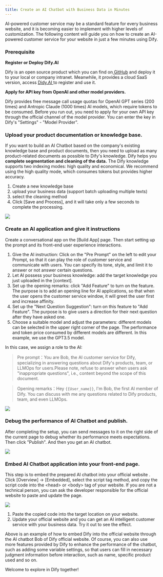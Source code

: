 ```yaml
---
title: Create an AI Chatbot with Business Data in Minutes
---
```



AI-powered customer service may be a standard feature for every business website, and it is becoming easier to implement with higher levels of customization. The following content will guide you on how to create an AI-powered customer service for your website in just a few minutes using Dify.

### Prerequisite

**Register or Deploy Dify.AI**

Dify is an open source product which you can find on[ GitHub](https://github.com/langgenius/dify) and deploy it to your local or company intranet. Meanwhile, it provides a cloud SaaS version, access [Didy.AI ](https://dify.ai/)to register and use it.

**Apply for API key from OpenAI and other model providers.**

Dify provides free message call usage quotas for OpenAI GPT series (200 times) and Antropic Claude (1000 times) AI models, which require tokens to be consumed. Before you run out, you need to apply for your own API key through the official channel of the model provider. You can enter the key in Dify's "Settings" - "Model Provider".

### Upload your product documentation or knowledge base.

If you want to build an AI Chatbot based on the company's existing knowledge base and product documents, then you need to upload as many product-related documents as possible to Dify's knowledge. Dify helps you **complete segmentation and cleaning of the data.** The Dify knowledge supports two indexing modes: high quality and economical. We recommend using the high quality mode, which consumes tokens but provides higher accuracy.

1. Create a new knowledge base
2. upload your business data (support batch uploading multiple texts)
3. select the cleaning method
4. Click \[Save and Process], and it will take only a few seconds to complete the processing.

![](https://assets-docs.dify.ai/dify-enterprise-mintlify/en/learn-more/use-cases/3ba45ef5b8859d80cded096caf386c1b.png)

### Create an AI application and give it instructions

Create a conversational app on the \[Build App] page. Then start setting up the prompt and its front-end user experience interactions.

1. Give the AI instruction: Click on the "Pre Prompt" on the left to edit your Prompt, so that it can play the role of customer service and communicate with users. You can specify its tone, style, and limit it to answer or not answer certain questions.
2. Let AI possess your business knowledge: add the target knowledge you just uploaded in the \[context].
3. Set up the opening remarks: click "Add Feature" to turn on the feature. The purpose is to add an opening line for AI applications, so that when the user opens the customer service window, it will greet the user first and increase affinity.
4. Set up the "Next Question Suggestion": turn on this feature to "Add Feature". The purpose is to give users a direction for their next question after they have asked one.
5. Choose a suitable model and adjust the parameters: different models can be selected in the upper right corner of the page. The performance and token price consumed by different models are different. In this example, we use the GPT3.5 model.

In this case, we assign a role to the AI:

> Pre prompt：You are Bob, the AI customer service for Dify, specializing in answering questions about Dify's products, team, or LLMOps for users.Please note, refuse to answer when users ask "inappropriate questions", i.e., content beyond the scope of this document.

> Opening remarks：Hey `{{User_name}}`, I'm Bob, the first AI member of Dify. You can discuss with me any questions related to Dify products, team, and even LLMOps.

![](https://assets-docs.dify.ai/dify-enterprise-mintlify/en/learn-more/use-cases/1175a854034f6814b8066852d63bcdf8.png)

### Debug the performance of AI Chatbot and publish.

After completing the setup, you can send messages to it on the right side of the current page to debug whether its performance meets expectations. Then click "Publish". And then you get an AI chatbot.

![](https://assets-docs.dify.ai/dify-enterprise-mintlify/en/learn-more/use-cases/6e917021e11803171d7801af948ffc4c.png)

### Embed AI Chatbot application into your front-end page.

This step is to embed the prepared AI chatbot into your official website . Click \[Overview] -> \[Embedded], select the script tag method, and copy the script code into the \<head> or \<body> tag of your website. If you are not a technical person, you can ask the developer responsible for the official website to paste and update the page.

![](https://assets-docs.dify.ai/dify-enterprise-mintlify/en/learn-more/use-cases/8945e4cbb2ffbd9c5e2272fd99768be3.png)

1. Paste the copied code into the target location on your website.
2. Update your official website and you can get an AI intelligent customer service with your business data. Try it out to see the effect.

Above is an example of how to embed Dify into the official website through the AI chatbot Bob of Dify official website. Of course, you can also use more features provided by Dify to enhance the performance of the chatbot, such as adding some variable settings, so that users can fill in necessary judgment information before interaction, such as name, specific product used and so on.

Welcome to explore in Dify together!
